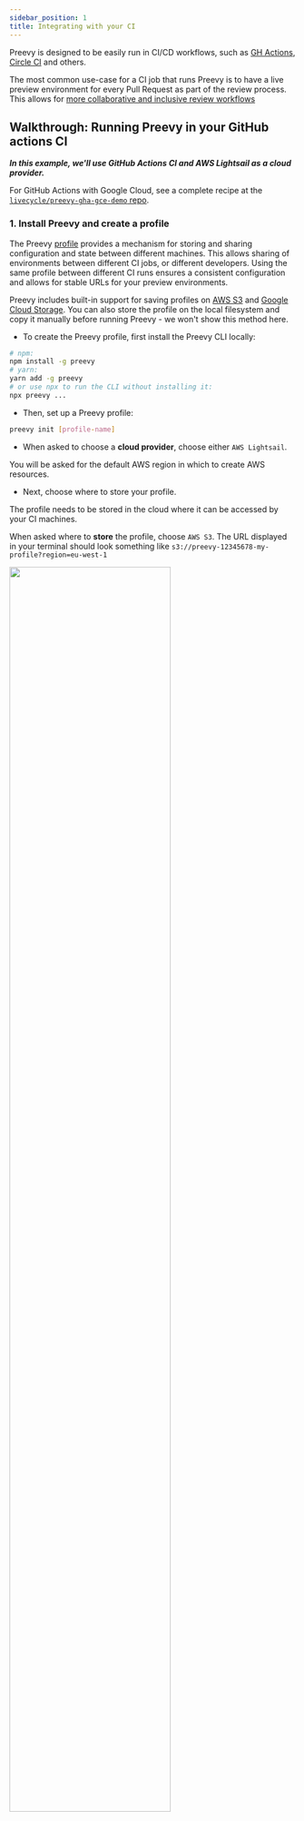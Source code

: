 ```yaml
---
sidebar_position: 1
title: Integrating with your CI
---
```



Preevy is designed to be easily run in CI/CD workflows,
such as [GH Actions](https://github.com/features/actions), [Circle CI](https://circleci.com/) and others.

The most common use-case for a CI job that runs Preevy is to have a live preview environment for every Pull Request
as part of the review process. This allows for [more collaborative and inclusive review workflows](/intro/motivation)

## Walkthrough: Running Preevy in your GitHub actions CI

***In this example, we'll use GitHub Actions CI and AWS Lightsail as a cloud provider.***

For GitHub Actions with Google Cloud, see a complete recipe at the [`livecycle/preevy-gha-gce-demo` repo](https://github.com/livecycle/preevy-gha-gce-demo).

### 1. Install Preevy and create a profile

The Preevy [profile](https://preevy.dev/intro/under-the-hood#profile-configuration) provides a mechanism for storing and sharing configuration and state between different machines.
This allows sharing of environments between different CI jobs, or different developers.
Using the same profile between different CI runs ensures a consistent configuration and allows for stable URLs for your preview environments.

Preevy includes built-in support for saving profiles on [AWS S3](https://aws.amazon.com/s3/) and [Google Cloud Storage](https://cloud.google.com/storage/).
You can also store the profile on the local filesystem and copy it manually before running Preevy - we won't show this method here.

- To create the Preevy profile, first install the Preevy CLI locally:

```bash
# npm:
npm install -g preevy
# yarn:
yarn add -g preevy
# or use npx to run the CLI without installing it:
npx preevy ...
```

- Then, set up a Preevy profile:

```bash
preevy init [profile-name]
```

- When asked to choose a **cloud provider**, choose either `AWS Lightsail`.

You will be asked for the default AWS region in which to create AWS resources.

- Next, choose where to store your profile.

The profile needs to be stored in the cloud where it can be accessed by your CI machines.

When asked where to **store** the profile, choose `AWS S3`.
The URL displayed in your terminal should look something like `s3://preevy-12345678-my-profile?region=eu-west-1`

<img src={StoreInS3Screenshot} width="75%" />

<br />
<br />

- Note the URL displayed in your terminal - this is the Preevy profile URL which we'll use in the actions below.

### 2. Make sure GitHub Actions workflows have AWS permissions

In this example, we'll be using the [`aws-actions/configure-aws-credentials` action](https://github.com/aws-actions/configure-aws-credentials) with GitHub's [OIDC provider](https://github.com/aws-actions/configure-aws-credentials#oidc).
Make sure the configured role has the [required permissions](/deploy-runtimes/aws-lightsail#required-aws-permissions).

### 3. Create your GitHub Actions workflows

We'll create two workflows:

The `Deploy Preevy environment` workflow will create the preview environments when a PR is opened or updated.

The `Teardown Preevy environment` workflow will bring down the running preview environments when the PR is closed.

- For the `Deploy Preevy environment` workflow, create the file `preevy-up.yaml` in the `.github/workflows` directory of your repo:

```yaml
name: Deploy Preevy environment
on:
  pull_request:
    types:
      - opened
      - reopened
      - synchronize

permissions:
  id-token: write
  contents: read

  # Needed to write a PR comment with the environment URLs
  pull-requests: write

jobs:
  deploy:
    timeout-minutes: 15

    # allow a single job to run per PR
    concurrency: preevy-${{ github.event.number }}

    runs-on: ubuntu-latest
    steps:
      - uses: aws-actions/configure-aws-credentials@v2
        with:
          role-to-assume: arn:aws:iam::12345678:role/my-role
          aws-region: eu-west-1

      - uses: actions/checkout@v3

      - uses: livecycle/preevy-up-action@v2.0.0
        id: preevy
        with:
          profile-url: "${{ vars.PREEVY_PROFILE_URL }}"
          docker-compose-yaml-paths: "./docker/docker-compose.yaml"

      # Change `frontend` and `3000` in this step to your main service and port
      # This will appear as the GH environment URL
      - id: store_url
        name: Store URL of frontend
        run: |
          echo url=$(jq -r '.[] | select(.service=="frontend" and .port==3000).url' "${{ steps.preevy_up.outputs.urls-file }}") >> "$GITHUB_OUTPUT"
```

- For the `Teardown Preevy environment` workflow, create the file `preevy-down.yaml` in the `.github/workflows` directory of your repo:

```yaml
name: Teardown Preevy environment
on:
  pull_request:
    types:
      - closed
permissions:
  id-token: write
  contents: read

  # needed to update the PR comment with the environment URLs
  pull-requests: write
jobs:
  teardown:
    runs-on: ubuntu-latest
    steps:
      - uses: aws-actions/configure-aws-credentials@v2
        with:
          role-to-assume: arn:aws:iam::12345678:role/my-role
          aws-region: eu-west-1

      - uses: actions/checkout@v3
      - uses: livecycle/preevy-down-action@v1.1.0
        id: preevy
        with:
          profile-url: "${{ vars.PREEVY_PROFILE_URL }}"
          docker-compose-yaml-paths: "./docker/docker-compose.yaml"
```

- Add a [GitHub action configuration variable](https://docs.github.com/en/actions/learn-github-actions/variables#defining-configuration-variables-for-multiple-workflows) named `PREEVY_PROFILE_URL` and set the value to the URL printed at the `preevy init` output.

### 4. Get Automatic GitHub Notifications

You're all set! When you open a PR, Preevy will now build preview environments.
The [Preevy Github Plugin](/github-plugin) will automatically detect the GitHub context and post a comment on your PR with the links to each of the relevant services when they are available for review.
Teammates can simply click these links and preview your latest changes in their browser.

